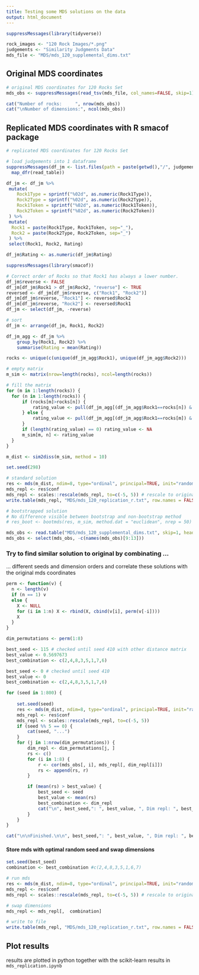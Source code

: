 ```yaml
---
title: Testing some MDS solutions on the data 
output: html_document
---
```



```r
suppressMessages(library(tidyverse))

rock_images <- "120 Rock Images/*.png"
judgements <- "Similarity Judgments Data"
mds_file <- "MDS/mds_120_supplemental_dims.txt"
```

## Original MDS coordinates

```r
# original MDS coordinates for 120 Rocks Set
mds_obs <- suppressMessages(read_tsv(mds_file, col_names=FALSE, skip=1))

cat("Number of rocks:     ", nrow(mds_obs))
cat("\nNumber of dimensions:", ncol(mds_obs))
```

## Replicated MDS coordinates with R smacof package

```r
# replicated MDS coordinates for 120 Rocks Set

# load judgements into 1 dataframe
suppressMessages(df_jm <- list.files(path = paste(getwd(),"/", judgements, sep=""), pattern = 'rocks_similarity_120_*', full.names = T) %>%
  map_dfr(read_table))

df_jm <- df_jm %>%
 mutate(
    Rock1Type = sprintf("%02d", as.numeric(Rock1Type)),
    Rock2Type = sprintf("%02d", as.numeric(Rock2Type)),
    Rock1Token = sprintf("%02d", as.numeric(Rock1Token)),
    Rock2Token = sprintf("%02d", as.numeric(Rock2Token))
 ) %>%
 mutate(
  Rock1 = paste(Rock1Type, Rock1Token, sep="_"),
  Rock2 = paste(Rock2Type, Rock2Token, sep="_")
 ) %>%
 select(Rock1, Rock2, Rating)

df_jm$Rating <- as.numeric(df_jm$Rating)
```


```r
suppressMessages(library(smacof))
```

```r
# Correct order of Rocks so that Rock1 has always a lower number. 
df_jm$reverse <- FALSE
df_jm[df_jm$Rock1 > df_jm$Rock2, "reverse"] <- TRUE
reversed <- df_jm[df_jm$reverse, c("Rock1", "Rock2")]
df_jm[df_jm$reverse, "Rock1"] <- reversed$Rock2
df_jm[df_jm$reverse, "Rock2"] <- reversed$Rock1
df_jm <- select(df_jm, -reverse)

# sort
df_jm <- arrange(df_jm, Rock1, Rock2)

df_jm_agg <- df_jm %>%
    group_by(Rock1, Rock2) %>%
    summarise(Rating = mean(Rating))

rocks <- unique(c(unique(df_jm_agg$Rock1), unique(df_jm_agg$Rock2)))

# empty matrix
m_sim <- matrix(nrow=length(rocks), ncol=length(rocks))

# fill the matrix
for (m in 1:length(rocks)) {
  for (n in 1:length(rocks)) {
      if (rocks[m]>rocks[n]) {
          rating_value <- pull(df_jm_agg[(df_jm_agg$Rock1==rocks[n]) & (df_jm_agg$Rock2==rocks[m]), "Rating"])
      } else {
          rating_value <- pull(df_jm_agg[(df_jm_agg$Rock1==rocks[m]) & (df_jm_agg$Rock2==rocks[n]), "Rating"])
      }
      if (length(rating_value) == 0) rating_value <- NA
      m_sim[m, n] <- rating_value
  } 
}
```


```r
m_dist <- sim2diss(m_sim, method = 10)
```


```r
set.seed(298)

# standard solution
res <- mds(m_dist, ndim=8, type="ordinal", principal=TRUE, init="random", itmax=2000)
mds_repl <- res$conf
mds_repl <- scales::rescale(mds_repl, to=c(-5, 5)) # rescale to original mds coords min max
write.table(mds_repl, "MDS/mds_120_replication_r.txt", row.names = FALSE) # write to file

# bootstrapped solution
# No difference visible between bootstrap and non-bootstrap method
# res_boot <- bootmds(res, m_sim, method.dat = "euclidean", nrep = 50)
```

```r
mds_obs <- read.table("MDS/mds_120_supplemental_dims.txt", skip=1, header=FALSE)
mds_obs <- select(mds_obs, -c(names(mds_obs)[9:13]))
```

### Try to find similar solution to original by combinating ...
... different seeds and dimension orders and correlate these solutions with the original mds coordinates

```r
perm <- function(v) {
  n <- length(v)
  if (n == 1) v
  else {
    X <- NULL
    for (i in 1:n) X <- rbind(X, cbind(v[i], perm(v[-i])))
    X
  }
}

dim_permutations <- perm(1:8)
```

```r
best_seed <- 115 # checked until seed 410 with other distance matrix
best_value <- 0.5697673
best_combination <- c(2,4,8,3,5,1,7,6)
```

```r
best_seed <- 0 # checked until seed 410
best_value <- 0
best_combination <- c(2,4,8,3,5,1,7,6)
```


```r
for (seed in 1:800) {
    
    set.seed(seed)
    res <- mds(m_dist, ndim=8, type="ordinal", principal=TRUE, init="random", itmax=5000, eps = 1e-09)
    mds_repl <- res$conf
    mds_repl <- scales::rescale(mds_repl, to=c(-5, 5))
    if (seed %% 5 == 0) {
        cat(seed, "...")
    }
    for (j in 1:nrow(dim_permutations)) {
        dim_repl <- dim_permutations[j, ]
        rs <- c()
        for (i in 1:8) {
            r <- cor(mds_obs[, i], mds_repl[, dim_repl[i]]) 
            rs <- append(rs, r)
        }

        if (mean(rs) > best_value) {
            best_seed <- seed 
            best_value <- mean(rs) 
            best_combination <- dim_repl
            cat("\n", best_seed,": ", best_value, ", Dim repl: ", best_combination, sep="")
        }
    }
}

cat("\n\nFinished.\n\n", best_seed,": ", best_value, ", Dim repl: ", best_combination, sep="")
```

#### Store mds with optimal random seed and swap dimensions

```r
set.seed(best_seed)
combination <- best_combination #c(2,4,8,3,5,1,6,7)

# run mds
res <- mds(m_dist, ndim=8, type="ordinal", principal=TRUE, init="random", itmax=5000, eps = 1e-09)
mds_repl <- res$conf
mds_repl <- scales::rescale(mds_repl, to=c(-5, 5)) # rescale to original mds coords min max

# swap dimensions
mds_repl <- mds_repl[,  combination]

# write to file
write.table(mds_repl, "MDS/mds_120_replication_r.txt", row.names = FALSE) # write to file
```

## Plot results

results are plotted in python together with the scikit-learn results in `mds_replication.ipynb`

